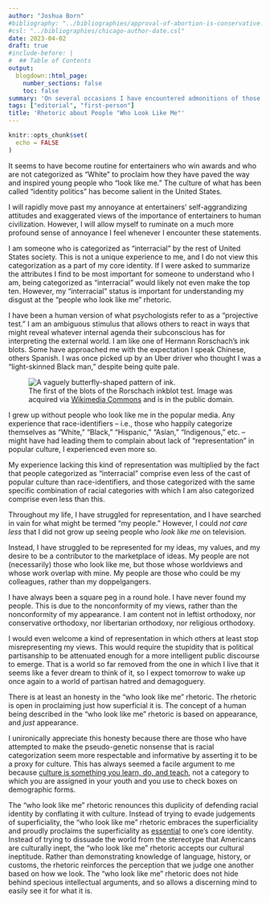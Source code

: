 ```yaml
---
author: "Joshua Born"
#bibliography: "../bibliographies/approval-of-abortion-is-conservative.bib"
#csl: "../bibliographies/chicago-author-date.csl"
date: 2023-04-02
draft: true
#include-before: |
#  ## Table of Contents
output:
  blogdown::html_page:
    number_sections: false
    toc: false
summary: 'On several occasions I have encountered admonitions of those who do not understand what it is like to grow up not seeing people who "look like you." This article is a response.'
tags: ["editorial", "first-person"]
title: 'Rhetoric about People "Who Look Like Me"'
---
```


```r
knitr::opts_chunk$set(
  echo = FALSE
)
```

It seems to have become routine for entertainers who win awards and who are not categorized as "White" to proclaim how they have paved the way and inspired young people who "look like me." The culture of what has been called "identity politics" has become salient in the United States. 

I will rapidly move past my annoyance at entertainers' self-aggrandizing attitudes and exaggerated views of the importance of entertainers to human civilization. However, I will allow myself to ruminate on a much more profound sense of annoyance I feel whenever I encounter these statements. 

I am someone who is categorized as "interracial" by the rest of United States society. This is not a unique experience to me, and I do not view this categorization as a part of my core identity. If I were asked to summarize the attributes I find to be most important for someone to understand who I am, being categorized as "interracial" would likely not even make the top ten. However, my "interracial" status is important for understanding my disgust at the "people who look like me" rhetoric. 

I have been a human version of what psychologists refer to as a "projective test." I am an ambiguous stimulus that allows others to react in ways that might reveal whatever internal agenda their subconscious has for interpreting the external world. I am like one of Hermann Rorschach's ink blots. Some have approached me with the expectation I speak Chinese, others Spanish. I was once picked up by an Uber driver who thought I was a "light-skinned Black man," despite being quite pale.

![The first of the blots of the Rorschach inkblot test. Image was acquired via
[Wikimedia Commons](https://commons.wikimedia.org/wiki/File:Rorschach_blot_01.jpg) and is in the public domain.
](/images/rorschach-blot.jpg){alt="A vaguely butterfly-shaped pattern of ink."}

I grew up without people who look like me in the popular media. Any experience that race-identifiers -- i.e., those who happily categorize themselves as "White," "Black," "Hispanic," "Asian," "Indigenous," etc. -- might have had leading them to complain about lack of "representation" in popular culture, I experienced even more so.

My experience lacking this kind of representation was multiplied by the fact that people categorized as "interracial" comprise even less of the cast of popular culture than race-identifiers, and those categorized with the same specific combination of racial categories with which I am also categorized comprise even less than this.

Throughout my life, I have struggled for representation, and I have searched in vain for what might be termed "my people." However, I could _not care less_ that I did not grow up seeing people who _look like me_ on television.

Instead, I have struggled to be represented for my ideas, my values, and my desire to be a contributor to the marketplace of ideas. My people are not (necessarily) those who look like me, but those whose worldviews and whose work overlap with mine. My people are those who could be my colleagues, rather than my doppelgangers.

I have always been a square peg in a round hole. I have never found my people. This is due to the nonconformity of my views, rather than the nonconformity of my appearance. I am content not in leftist orthodoxy, nor conservative orthodoxy, nor libertarian orthodoxy, nor religious orthodoxy.

I would even welcome a kind of representation in which others at least stop misrepresenting my views. This would require the stupidity that is political partisanship to be attenuated enough for a more intelligent public discourse to emerge. That is a world so far removed from the one in which I live that it seems like a fever dream to think of it, so I expect tomorrow to wake up once again to a world of partisan hatred and demagoguery. 

There is at least an honesty in the "who look like me" rhetoric. The rhetoric is open in proclaiming just how superficial it is. The concept of a human being described in the "who look like me" rhetoric is based on appearance, and _just_ appearance.

I unironically appreciate this honesty because there are those who have attempted to make the pseudo-genetic nonsense that is racial categorization seem more respectable and informative by asserting it to be a proxy for culture. This has always seemed a facile argument to me because [culture is something you learn, do, and teach](/kwame-anthony-appiahs-criticism-of-cultural-appropriation-criticism.html), not a category to which you are assigned in your youth and you use to check boxes on demographic forms.

The "who look like me" rhetoric renounces this duplicity of defending racial identity by conflating it with culture. Instead of trying to evade judgements of superficiality, the "who look like me" rhetoric embraces the superficiality and proudly proclaims the superficiality as [essential](/essentialism.html) to one's core identity. Instead of trying to dissuade the world from the stereotype that Americans are culturally inept, the "who look like me" rhetoric accepts our cultural ineptitude. Rather than demonstrating knowledge of language, history, or customs, the rhetoric reinforces the perception that we judge one another based on how we look. The "who look like me" rhetoric does not hide behind specious intellectual arguments, and so allows a discerning mind to easily see it for what it is.
